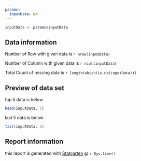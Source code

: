 ```yaml
---
params:
  inputData: NA
---
```


<!-- load_all will recognize change -->

<!-- params = list(obj = ~~~) -->
<!-- obj <- params$obj -->

```r
inputData <- params$inputData
```

## Data information

Number of Row with given data is `r nrow(inputData)` 

Number of Column with given data is `r ncol(inputData)` 

Total Count of missing data is `r length(which(is.na(inputData)))`

## Preview of data set

top 5 data is below

```r
head(inputData, 5)
```

last 5 data is below

```r
tail(inputData, 5)
```


## Report information

this report is generated with [Statgarten](https://github.com/statgarten) @ `r Sys.time()`


